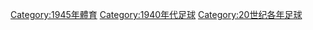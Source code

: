 {{Commons category|1945 in association football}}

[[Category:1945年體育|Category:1945年體育]]
[[Category:1940年代足球|Category:1940年代足球]]
[[Category:20世纪各年足球|Category:20世纪各年足球]]